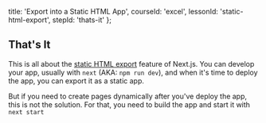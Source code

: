 
  title: 'Export into a Static HTML App',
  courseId: 'excel',
  lessonId: 'static-html-export',
  stepId: 'thats-it'
};

## That's It

This is all about the [static HTML export](https://nextjs.org/docs/#static-html-export) feature of Next.js. You can develop your app, usually with `next` (AKA: `npm run dev`), and when it's time to deploy the app, you can export it as a static app.

But if you need to create pages dynamically after you've deploy the app, this is not the solution.
For that, you need to build the app and start it with `next start`

